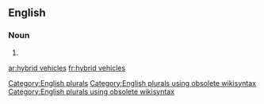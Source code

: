 
==English==

===Noun===
{{head|en}}

# {{plural of|hybrid vehicle}}

[[Category:English plurals]][[Category:English plurals using obsolete wikisyntax]][[Category:English plurals using obsolete wikisyntax]]

[[ar:hybrid vehicles]]
[[fr:hybrid vehicles]]